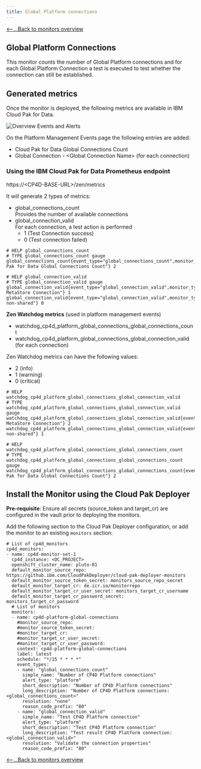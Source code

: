 ```yaml
---
title: Global Platform connections
---
```


[<--...Back to monitors overview](/cpd-design/components/monitoring)

## Global Platform Connections

This monitor counts the number of Global Platform connections and for each Global Platform Connection a test is executed to test whether the connection can still be established.

## Generated metrics
Once the monitor is deployed, the following metrics are available in IBM Cloud Pak for Data.

![Overview Events and Alerts](cp4d_events.png?raw=true "Overview Events and Alerts")

On the Platform Management Events page the following entries are added:
- Cloud Pak for Data Global Connections Count
- Global Connection - &lt;Global Connection Name&gt; (for each connection)

### Using the IBM Cloud Pak for Data Prometheus endpoint
https://&lt;CP4D-BASE-URL&gt;/zen/metrics

It will generate 2 types of metrics:

- global_connections_count  
  Provides the number of available connections
- global_connection_valid    
  For each connection, a test action is performed
    - 1 (Test Connection success)
    - 0 (Test connection failed)

```
# HELP global_connections_count 
# TYPE global_connections_count gauge
global_connections_count{event_type="global_connections_count",monitor_type="cp4d_platform_global_connections",reference="Cloud Pak for Data Global Connections Count"} 2

# HELP global_connection_valid 
# TYPE global_connection_valid gauge
global_connection_valid{event_type="global_connection_valid",monitor_type="cp4d_platform_global_connections",reference="Cognos MetaStore Connection"} 1
global_connection_valid{event_type="global_connection_valid",monitor_type="cp4d_platform_global_connections",reference="Cognos non-shared"} 0
```

**Zen Watchdog metrics** (used in platform management events)
- watchdog_cp4d_platform_global_connections_global_connections_count
- watchdog_cp4d_platform_global_connections_global_connection_valid (for each connection)
  
Zen Watchdog metrics can have the following values:
- 2 (info)
- 1 (warning)
- 0 (critical)

```
# HELP watchdog_cp4d_platform_global_connections_global_connection_valid 
# TYPE watchdog_cp4d_platform_global_connections_global_connection_valid gauge
watchdog_cp4d_platform_global_connections_global_connection_valid{event_type="global_connection_valid",monitor_type="cp4d_platform_global_connections",reference="Cognos MetaStore Connection"} 2
watchdog_cp4d_platform_global_connections_global_connection_valid{event_type="global_connection_valid",monitor_type="cp4d_platform_global_connections",reference="Cognos non-shared"} 1

# HELP watchdog_cp4d_platform_global_connections_global_connections_count 
# TYPE watchdog_cp4d_platform_global_connections_global_connections_count gauge
watchdog_cp4d_platform_global_connections_global_connections_count{event_type="global_connections_count",monitor_type="cp4d_platform_global_connections",reference="Cloud Pak for Data Global Connections Count"} 2
```

## Install the Monitor using the Cloud Pak Deployer

**Pre-requisite**: Ensure all secrets (source_token and target_cr) are configured in the vault prior to deploying the monitors. 

Add the following section to the Cloud Pak Deployer configuration, or add the monitor to an existing `monitors` section:

```
# List of cp4d_monitors
cp4d_monitors:
- name: cp4d-monitor-set-1
  cp4d_instance: <OC_PROJECT>
  openshift_cluster_name: pluto-01
  default_monitor_source_repo: https://github.ibm.com/CloudPakDeployer/cloud-pak-deployer-monitors
  default_monitor_source_token_secret: monitors_source_repo_secret
  default_monitor_target_cr: de.icr.io/monitorrepo  
  default_monitor_target_cr_user_secret: monitors_target_cr_username
  default_monitor_target_cr_password_secret: monitors_target_cr_password
  # List of monitors
  monitors:
  - name: cp4d-platform-global-connections
    #monitor_source_repo:             
    #monitor_source_token_secret:    
    #monitor_target_cr:              
    #monitor_target_cr_user_secret:  
    #monitor_target_cr_user_password:
    context: cp4d-platform-global-connections
    label: latest
    schedule: "*/15 * * * *"
    event_types:
    - name: "global_connections_count"
      simple_name: "Number of CP4D Platform connections"
      alert_type: "platform"
      short_description: "Number of CP4D Platform connections"
      long_description: "Number of CP4D Platform connections: <global_connections_count>"
      resolution: "none"
      reason_code_prefix: "80"
    - name: "global_connection_valid"
      simple_name: "Test CP4D Platform connection"
      alert_type: "platform"
      short_description: "Test CP4D Platform connection"
      long_description: "Test result CP4D Platform connection: <global_connection_valid>"
      resolution: "Validate the connection properties"
      reason_code_prefix: "80"
```

[<--...Back to monitors overview](/cpd-design/components/monitoring)